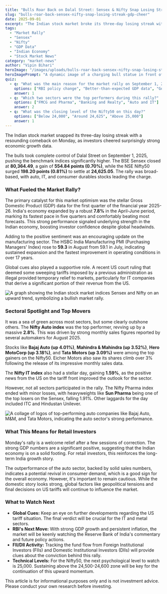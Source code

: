 ```yaml
---
title: "Bulls Roar Back on Dalal Street: Sensex & Nifty Snap Losing Streak on GDP Cheer"
slug: "bulls-roar-back-sensex-nifty-snap-losing-streak-gdp-cheer"
date: 2025-09-01
excerpt: "The Indian stock market broke its three-day losing streak with a powerful rally, as strong Q1 GDP numbers and positive global cues sent the Sensex and Nifty soaring. Auto and IT stocks led the charge."
tags:
  - "Market Rally"
  - "Sensex"
  - "Nifty"
  - "GDP Data"
  - "Indian Economy"
  - "Stock Market News"
category: "market-news"
author: "Vipin Bihari"
heroImage: "/images/uploads/bulls-roar-back-sensex-nifty-snap-losing-streak-gdp-cheer/hero-image.jpg"
heroImagePrompt: "A dynamic image of a charging bull statue in front of a screen displaying rising stock market graphs, symbolizing a strong market rally on Dalal Street."
quiz:
  - q: "What was the main reason for the market rally on September 1, 2025?"
    options: ["RBI policy change", "Better-than-expected GDP data", "Good monsoon forecast"]
    answer: 1
  - q: "Which two sectors were the top performers during this rally?"
    options: ["FMCG and Pharma", "Banking and Realty", "Auto and IT"]
    answer: 2
  - q: "What was the closing level of the Nifty50 on this day?"
    options: ["Below 24,000", "Around 24,625", "Above 25,000"]
    answer: 1
---
```


The Indian stock market snapped its three-day losing streak with a resounding comeback on Monday, as investors cheered surprisingly strong economic growth data.

The bulls took complete control of Dalal Street on September 1, 2025, pushing the benchmark indices significantly higher. The BSE Sensex closed at **80,364.49**, a gain of **554.84 points (0.70%)**, while the NSE Nifty50 surged **198.20 points (0.81%)** to settle at **24,625.05**. The rally was broad-based, with auto, IT, and consumer durables stocks leading the charge.

### What Fueled the Market Rally?

The primary catalyst for this market optimism was the stellar Gross Domestic Product (GDP) data for the first quarter of the financial year 2025-26. India's economy expanded by a robust **7.8%** in the April-June period, marking its fastest pace in five quarters and comfortably beating most forecasts. This strong performance signaled underlying strength in the Indian economy, boosting investor confidence despite global headwinds.

Adding to the positive sentiment was an encouraging update on the manufacturing sector. The HSBC India Manufacturing PMI (Purchasing Managers' Index) rose to **59.3** in August from 59.1 in July, indicating sustained expansion and the fastest improvement in operating conditions in over 17 years.

Global cues also played a supportive role. A recent US court ruling that deemed some sweeping tariffs imposed by a previous administration as illegal provided temporary relief to markets, particularly for IT companies that derive a significant portion of their revenue from the US.

![A graph showing the Indian stock market indices Sensex and Nifty on an upward trend, symbolizing a bullish market rally.](/images/uploads/bulls-roar-back-sensex-nifty-snap-losing-streak-gdp-cheer/market-rally-chart.png)

### Sectoral Spotlight and Top Movers

It was a sea of green across most sectors, but some clearly outshone others. The **Nifty Auto index** was the top performer, revving up by a massive **2.8%**. This was driven by strong monthly sales figures reported by several automakers for August 2025.

Stocks like **Bajaj Auto (up 4.01%)**, **Mahindra & Mahindra (up 3.52%)**, **Hero MotoCorp (up 3.18%)**, and **Tata Motors (up 3.09%)** were among the top gainers on the Nifty50. Eicher Motors also saw its shares climb over 3% following the release of its impressive monthly sales data.

The **Nifty IT index** also had a stellar day, gaining **1.59%**, as the positive news from the US on the tariff front improved the outlook for the sector.

However, not all sectors participated in the rally. The Nifty Pharma index ended with minor losses, with heavyweights like **Sun Pharma** being one of the top losers on the Sensex, falling 1.91%. Other laggards for the day included ITC and Hindustan Unilever.

![A collage of logos of top-performing auto companies like Bajaj Auto, M&M, and Tata Motors, indicating the auto sector's strong performance.](/images/uploads/bulls-roar-back-sensex-nifty-snap-losing-streak-gdp-cheer/auto-sector-leaders.png)

### What This Means for Retail Investors

Monday's rally is a welcome relief after a few sessions of correction. The strong GDP numbers are a significant positive, suggesting that the Indian economy is on a solid footing. For retail investors, this reinforces the long-term India growth story.

The outperformance of the auto sector, backed by solid sales numbers, indicates a potential revival in consumer demand, which is a good sign for the overall economy. However, it's important to remain cautious. While the domestic story looks strong, global factors like geopolitical tensions and final decisions on US tariffs will continue to influence the market.

### What to Watch Next

*   **Global Cues:** Keep an eye on further developments regarding the US tariff situation. The final verdict will be crucial for the IT and metal sectors.
*   **RBI's Next Move:** With strong GDP growth and persistent inflation, the market will be keenly watching the Reserve Bank of India's commentary and future policy actions.
*   **FII/DII Activity:** Tracking the fund flow from Foreign Institutional Investors (FIIs) and Domestic Institutional Investors (DIIs) will provide clues about the conviction behind this rally.
*   **Technical Levels:** For the Nifty50, the next psychological level to watch is 25,000. Sustaining above the 24,500-24,600 zone will be key for the continuation of this upward momentum.

This article is for informational purposes only and is not investment advice. Please conduct your own research before investing.